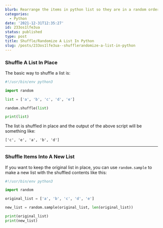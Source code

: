 ```yaml
---
blurb: Rearrange the items in python list so they are in a random order
categories:
  - Python
date: '2021-12-31T12:35:27'
id: 233os1lfe3ua
status: published
type: post
title: Shuffle/Randomize A List In Python
slug: /posts/233os1lfe3ua--shufflerandomize-a-list-in-python
---
```


### Shuffle A List In Place

The basic way to shuffle a list is:

```python
#!/usr/bin/env python3

import random

list = ['a', 'b', 'c', 'd', 'e']

random.shuffle(list)

print(list)
```

The list is shuffled in place and the output of the above script will be something like:

```
['c', 'e', 'a', 'b', 'd']
```

---


### Shuffle Items Into A New List

If you want to keep the original list in place, you can use `random.sample` to make a new list with the shuffled contents like this:

```python
#!/usr/bin/env python3

import random

original_list = ['a', 'b', 'c', 'd', 'e']

new_list = random.sample(original_list, len(original_list))

print(original_list)
print(new_list)
```




